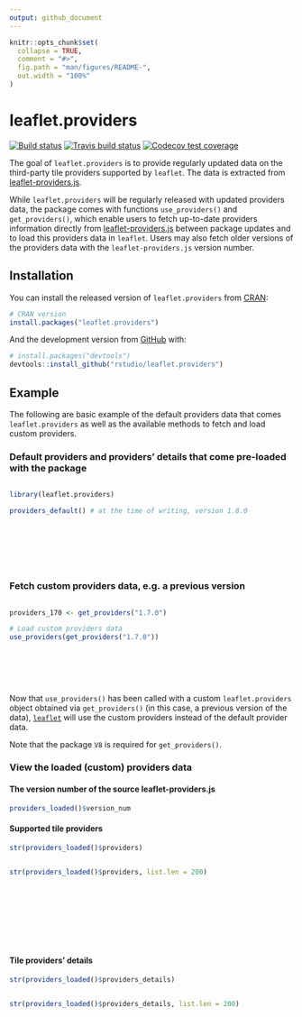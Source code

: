 ```yaml
---
output: github_document
---
```


<!-- README.md is generated from README.Rmd. Please edit that file -->

```r
knitr::opts_chunk$set(
  collapse = TRUE,
  comment = "#>",
  fig.path = "man/figures/README-",
  out.width = "100%"
)
```
# leaflet.providers

<!-- badges: start -->

[![Build status](https://ci.appveyor.com/api/projects/status/jn298w6o6pf8mpx1?svg=true)](https://ci.appveyor.com/project/leslie-huang/leaflet-providers)
[![Travis build status](https://travis-ci.org/leslie-huang/leaflet.providers.svg?branch=master)](https://travis-ci.org/leslie-huang/leaflet.providers)
[![Codecov test coverage](https://codecov.io/gh/leslie-huang/leaflet.providers/branch/master/graph/badge.svg)](https://codecov.io/gh/leslie-huang/leaflet.providers?branch=master)

<!-- badges: end -->

The goal of `leaflet.providers` is to provide regularly updated data on the third-party tile providers supported by `leaflet`. The data is extracted from [leaflet-providers.js](https://github.com/leaflet-extras/leaflet-providers).

While `leaflet.providers` will be regularly released with updated providers data, the package comes with functions `use_providers()` and `get_providers()`, which enable users to fetch up-to-date providers information directly from [leaflet-providers.js](https://github.com/leaflet-extras/leaflet-providers) between package updates and to load this providers data in `leaflet`. Users may also fetch older versions of the providers data with the `leaflet-providers.js` version number.

## Installation

You can install the released version of `leaflet.providers` from [CRAN](https://CRAN.R-project.org):

``` r
# CRAN version
install.packages("leaflet.providers")
```

And the development version from [GitHub](https://github.com/) with:

``` r
# install.packages("devtools")
devtools::install_github("rstudio/leaflet.providers")
```

## Example

The following are basic example of the default providers data that comes `leaflet.providers` as well as the available methods to fetch and load custom providers.

### Default providers and providers' details that come pre-loaded with the package

<div style = "height:150px; overflow-y: scroll;">

```r
library(leaflet.providers)

providers_default() # at the time of writing, version 1.8.0
```

</div>


### Fetch custom providers data, e.g. a previous version
<div style = "height:150px; overflow-y: scroll;">

```r
providers_170 <- get_providers("1.7.0")

# Load custom providers data
use_providers(get_providers("1.7.0"))
```

</div>

Now that `use_providers()` has been called with a custom `leaflet.providers` object obtained via `get_providers()` (in this case, a previous version of the data), [`leaflet`](http://rstudio.github.io/leaflet) will use the custom providers instead of the default provider data.

Note that the package `V8` is required for `get_providers()`.

### View the loaded (custom) providers data

#### The version number of the source leaflet-providers.js

```r
providers_loaded()$version_num
```

#### Supported tile providers

```r
str(providers_loaded()$providers)
```

<div style = "height:150px; overflow-y: scroll;">

```r
str(providers_loaded()$providers, list.len = 200)
```

</div>

#### Tile providers' details

```r
str(providers_loaded()$providers_details)
```

<div style = "height:150px; overflow-y: scroll;">

```r
str(providers_loaded()$providers_details, list.len = 200)
```

</div>
